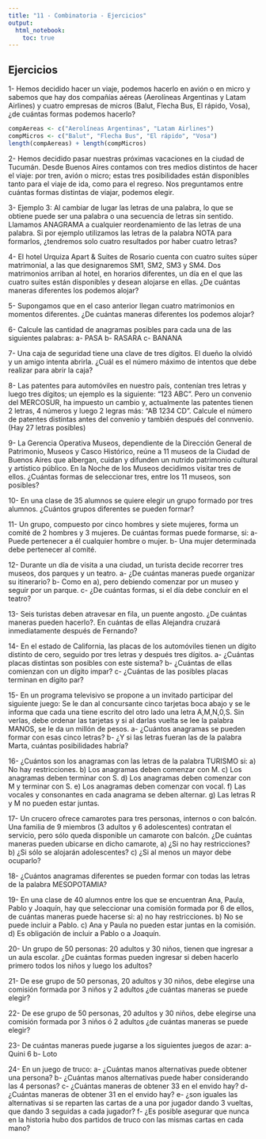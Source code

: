 ```yaml
---
title: "11 - Combinatoria - Ejercicios"
output: 
  html_notebook: 
    toc: true
---
```


## Ejercicios

  1- Hemos decidido hacer un viaje, podemos hacerlo en avión o en micro y sabemos que hay dos compañías aéreas (Aerolíneas Argentinas y Latam Airlines) y cuatro empresas de micros (Balut, Flecha Bus, El rápido, Vosa), ¿de cuántas formas podemos hacerlo?
  
```r
compAereas <- c("Aerolíneas Argentinas", "Latam Airlines")
compMicros <- c("Balut", "Flecha Bus", "El rápido", "Vosa")
length(compAereas) + length(compMicros)
```
  
  2- Hemos decidido pasar nuestras próximas vacaciones en la ciudad de Tucumán. Desde Buenos Aires contamos con tres medios distintos de hacer el viaje: por tren, avión o micro; estas tres posibilidades están disponibles tanto para el viaje de ida, como para el regreso. Nos preguntamos entre cuántas formas distintas de viajar, podemos elegir.
  
  3- Ejemplo 3: Al cambiar de lugar las letras de una palabra, lo que se obtiene puede ser una palabra o una secuencia de letras sin sentido. Llamamos ANAGRAMA a cualquier reordenamiento de las letras de una palabra. Si por ejemplo utilizamos las letras de la palabra NOTA para formarlos, ¿tendremos solo cuatro resultados por haber cuatro letras?
  
  4- El hotel Urquiza Apart & Suites de Rosario cuenta con cuatro suites súper matrimonial, a las que designaremos SM1, SM2, SM3 y SM4. Dos matrimonios arriban al hotel, en horarios diferentes, un día en el que las cuatro suites están disponibles y desean alojarse en ellas. ¿De cuántas maneras diferentes los podemos alojar?
  
  5- Supongamos que en el caso anterior llegan cuatro matrimonios en momentos diferentes. ¿De cuántas maneras diferentes los podemos alojar?
  
  6- Calcule las cantidad de anagramas posibles para cada una de las siguientes palabras:
    a- PASA
    b- RASARA
    c- BANANA
    
  7- Una caja de seguridad tiene una clave de tres dígitos. El dueño la olvidó y un amigo intenta abrirla. ¿Cuál es el número máximo de intentos que debe realizar para abrir la caja?
  
  8- Las patentes para automóviles en nuestro país, contenían tres letras y luego tres dígitos; un ejemplo es la siguiente: "123 ABC". Pero un convenio del MERCOSUR, ha impuesto un cambio y, actualmente las patentes tienen 2 letras, 4 números y luego 2 legras más: "AB 1234 CD". Calcule el número de patentes distintas antes del convenio y también después del connvenio. (Hay 27 letras posibles)
  
  9- La Gerencia Operativa Museos, dependiente de la Dirección General de Patrimonio, Museos y Casco Histórico, reúne a 11 museos de la Ciudad de Buenos Aires que albergan, cuidan y difunden un nutrido patrimonio cultural y artístico público. En la Noche de los Museos decidimos visitar tres de ellos. ¿Cuántas formas de seleccionar tres, entre los 11 museos, son posibles?
  
  10- En una clase de 35 alumnos se quiere elegir un grupo formado por tres alumnos. ¿Cuántos grupos diferentes se pueden formar?
  
  11- Un grupo, compuesto por cinco hombres y siete mujeres, forma un comité de 2 hombres y 3 mujeres. De cuántas formas puede formarse, si:
    a- Puede pertenecer a él cualquier hombre o mujer. 
    b- Una mujer determinada debe pertenecer al comité.
  
  12- Durante un día de visita a una ciudad, un turista decide recorrer tres museos, dos parques y un teatro.
    a- ¿De cuántas maneras puede organizar su itinerario? 
    b- Como en a), pero debiendo comenzar por un museo y seguir por un parque. 
    c- ¿De cuántas formas, si el día debe concluir en el teatro?
    
  13- Seis turistas deben atravesar en fila, un puente angosto. ¿De cuántas maneras pueden hacerlo?. En cuántas de ellas Alejandra cruzará inmediatamente después de Fernando? 
  
  14- En el estado de California, las placas de los automóviles tienen un dígito distinto de cero, seguido por tres letras y después tres dígitos. 
    a- ¿Cuántas placas distintas son posibles con este sistema? 
    b- ¿Cuántas de ellas comienzan con un dígito impar? 
    c- ¿Cuántas de las posibles placas terminan en dígito par? 
    
  15- En un programa televisivo se propone a un invitado participar del siguiente juego: Se le dan al concursante cinco tarjetas boca abajo y se le informa que cada una tiene escrito del otro lado una letra A,M,N,0,S. Sin verlas, debe ordenar las tarjetas y si al darlas vuelta se lee la palabra MANOS, se le da un millón de pesos. 
    a- ¿Cuántos anagramas se pueden formar con esas cinco letras? 
    b- ¿Y si las letras fueran las de la palabra Marta, cuántas posibilidades habría?
  
  16- ¿Cuántos son los anagramas con las letras de la palabra TURISMO si: 
    a) No hay restricciones. 
    b) Los anagramas deben comenzar con M. 
    c) Los anagramas deben terminar con S. 
    d) Los anagramas deben comenzar con M y terminar con S. 
    e) Los anagramas deben comenzar con vocal. 
    f) Las vocales y consonantes en cada anagrama se deben alternar. 
    g) Las letras R y M no pueden estar juntas. 
  
  17- Un crucero ofrece camarotes para tres personas, internos o con balcón. Una familia de 9 miembros (3 adultos y 6 adolescentes) contratan el servicio, pero sólo queda disponible un camarote con balcón. ¿De cuántas maneras pueden ubicarse en dicho camarote, 
    a) ¿Si no hay restricciones? 
    b) ¿Si sólo se alojarán adolescentes? 
    c) ¿Si al menos un mayor debe ocuparlo? 
    
  18- ¿Cuántos anagramas diferentes se pueden formar con todas las letras de la palabra MESOPOTAMIA? 
  
  19- En una clase de 40 alumnos entre los que se encuentran Ana, Paula, Pablo y Joaquín, hay que seleccionar una comisión formada por 6 de ellos, de cuántas maneras puede hacerse si: 
    a) no hay restricciones. 
    b) No se puede incluir a Pablo. 
    c) Ana y Paula no pueden estar juntas en la comisión. 
    d) Es obligación de incluir a Pablo o a Joaquín. 
    
  20- Un grupo de 50 personas: 20 adultos y 30 niños, tienen que ingresar a un aula escolar. ¿De cuántas formas pueden ingresar si deben hacerlo primero todos los niños y luego los adultos? 
  
  21- De ese grupo de 50 personas, 20 adultos y 30 niños, debe elegirse una comisión formada por 3 niños y 2 adultos ¿de cuántas maneras se puede elegir? 
  
  22- De ese grupo de 50 personas, 20 adultos y 30 niños, debe elegirse una comisión formada por 3 niños ó 2 adultos ¿de cuántas maneras se puede elegir? 
  
  23- De cuántas maneras puede jugarse a los siguientes juegos de azar:
    a- Quini 6
    b- Loto
    
  24- En un juego de truco:
    a- ¿Cuántas manos alternativas puede obtener una persona?
    b- ¿Cuántas manos alternativas puede haber considerando las 4 personas?
    c- ¿Cuántas maneras de obtener 33 en el envido hay?
    d- ¿Cuántas maneras de obtener 31 en el envido hay?
    e- ¿son iguales las alternativas si se reparten las cartas de a una por jugador dando 3 vueltas, que dando 3 seguidas a cada jugador?
    f- ¿Es posible asegurar que nunca en la historia hubo dos partidos de truco con las mismas cartas en cada mano?
  
  